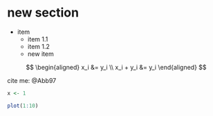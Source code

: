 # new section

- item
    - item 1.1
    - item 1.2
    - new item 

$$
\begin{aligned}
x_i &= y_i \\
x_i + y_i &= y_i
\end{aligned}
$$


cite me: @Abb97

```r
x <- 1
```

```r
plot(1:10)
```
